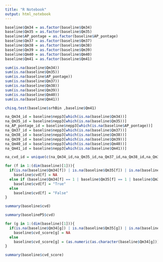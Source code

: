 ---
title: "R Notebook"
output: html_notebook
---

```{r}
baseline$Qm34 = as.factor(baseline$Qm34)
baseline$Qm35 = as.factor(baseline$Qm35)
baseline$AP_pontage = as.factor(baseline$AP_pontage)
baseline$Qm37 = as.factor(baseline$Qm37)
baseline$Qm38 = as.factor(baseline$Qm38)
baseline$Qm39 = as.factor(baseline$Qm39)
baseline$Qm40 = as.factor(baseline$Qm40)
baseline$Qm41 = as.factor(baseline$Qm41)
```

```{r}
sum(is.na(baseline$Qm34))
sum(is.na(baseline$Qm35))
sum(is.na(baseline$AP_pontage))
sum(is.na(baseline$Qm37))
sum(is.na(baseline$Qm38))
sum(is.na(baseline$Qm39))
sum(is.na(baseline$Qm40))
sum(is.na(baseline$Qm41))
```

```{r}
chisq.test(baseline$srhBin ,baseline$Qm41)
```

```{r}
na_Qm34_id = baseline$nepp3[which(is.na(baseline$Qm34))]
na_Qm35_id = baseline$nepp3[which(is.na(baseline$Qm35))]
na_AP_pontage_id = baseline$nepp3[which(is.na(baseline$AP_pontage))]
na_Qm37_id = baseline$nepp3[which(is.na(baseline$Qm37))]
na_Qm38_id = baseline$nepp3[which(is.na(baseline$Qm38))]
na_Qm39_id = baseline$nepp3[which(is.na(baseline$Qm39))]
na_Qm40_id = baseline$nepp3[which(is.na(baseline$Qm40))]
na_Qm41_id = baseline$nepp3[which(is.na(baseline$Qm41))]
```

```{r}
na_cvd_id = unique(c(na_Qm34_id,na_Qm35_id,na_Qm37_id,na_Qm38_id,na_Qm39_id,na_Qm40_id,na_Qm41_id))
```


```{r}
for (f in 1:(dim(baseline)[1])){
  if(is.na(baseline$Qm34[f]) | is.na(baseline$Qm35[f]) | is.na(baseline$Qm37[f]) | is.na(baseline$Qm38[f]) | is.na(baseline$Qm39[f]) | is.na(baseline$Qm40[f]) | is.na(baseline$Qm41[f]))
    baseline$cvd[f] = NA
  else if (baseline$Qm34[f] == 1 | baseline$Qm35[f] == 1 | baseline$Qm37[f] == 1 | baseline$Qm38[f] == 1 | baseline$Qm39[f] == 1 | baseline$Qm40[f] == 1 | baseline$Qm41[f] == 1)
    baseline$cvd[f] = "True"
  else
    baseline$cvd[f] = "False"
}
```

```{r}
summary(baseline$cvd)
```
```{r}
summary(baselineP5$cvd)
```

```{r}
for (g in 1:(dim(baseline)[1])){
  if(is.na(baseline$Qm34[g]) | is.na(baseline$Qm35[g]) | is.na(baseline$Qm37[g]) | is.na(baseline$Qm38[g]) | is.na(baseline$Qm39[g]) | is.na(baseline$Qm40[g]) | is.na(baseline$Qm41[g]))
    baseline$cvd_score[g] = NA
  else 
    baseline$cvd_score[g] = (as.numeric(as.character(baseline$Qm34[g])) + as.numeric(as.character(baseline$Qm35[g])) + as.numeric(as.character(baseline$Qm37[g])) + as.numeric(as.character(baseline$Qm38[g])) + as.numeric(as.character(baseline$Qm39[g])) + as.numeric(as.character(baseline$Qm40[g])) + as.numeric(as.character(baseline$Qm41[g])))
}

```
```{r}
summary(baseline$cvd_score)
```









